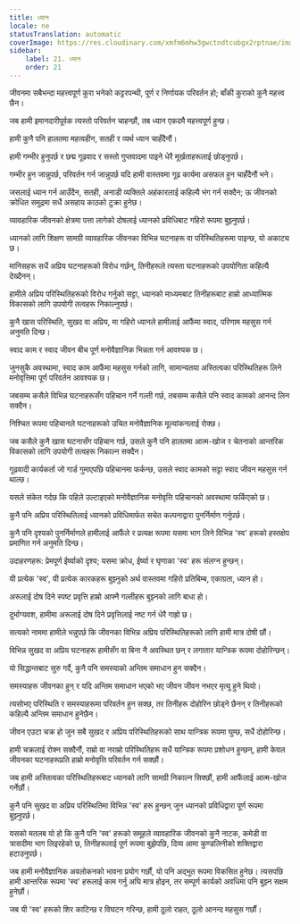 ```yaml
---
title: ध्यान
locale: ne
statusTranslation: automatic
coverImage: https://res.cloudinary.com/xmfm6mhw3gwctndtcubgx2rptnae/image/upload/v1741354419/small_cover_la_gran_rebelion_28716e29d2.webp
sidebar:
    label: 21. ध्यान
    order: 21
---
```

जीवनमा सबैभन्दा महत्त्वपूर्ण कुरा भनेको कट्टरपन्थी, पूर्ण र निर्णायक परिवर्तन हो; बाँकी कुराको कुनै महत्त्व छैन।

जब हामी इमानदारीपूर्वक त्यस्तो परिवर्तन चाहन्छौं, तब ध्यान एकदमै महत्त्वपूर्ण हुन्छ।

हामी कुनै पनि हालतमा महत्वहीन, सतही र व्यर्थ ध्यान चाहँदैनौं।

हामी गम्भीर हुनुपर्छ र छद्म गूढवाद र सस्तो गुप्तवादमा पाइने धेरै मूर्खताहरूलाई छोड्नुपर्छ।

गम्भीर हुन जान्नुपर्छ, परिवर्तन गर्न जान्नुपर्छ यदि हामी वास्तवमा गूढ कार्यमा असफल हुन चाहँदैनौं भने।

जसलाई ध्यान गर्न आउँदैन, सतही, अनाडी व्यक्तिले अहंकारलाई कहिल्यै भंग गर्न सक्दैन; ऊ जीवनको क्रोधित समुद्रमा सधैं असहाय काठको टुक्रा हुनेछ।

व्यावहारिक जीवनको क्षेत्रमा पत्ता लागेको दोषलाई ध्यानको प्रविधिबाट गहिरो रूपमा बुझ्नुपर्छ।

ध्यानको लागि शिक्षण सामग्री व्यावहारिक जीवनका विभिन्न घटनाहरू वा परिस्थितिहरूमा पाइन्छ, यो अकाट्य छ।

मानिसहरू सधैं अप्रिय घटनाहरूको विरोध गर्छन्, तिनीहरूले त्यस्ता घटनाहरूको उपयोगिता कहिल्यै देख्दैनन्।

हामीले अप्रिय परिस्थितिहरूको विरोध गर्नुको सट्टा, ध्यानको माध्यमबाट तिनीहरूबाट हाम्रो आध्यात्मिक विकासको लागि उपयोगी तत्वहरू निकाल्नुपर्छ।

कुनै खास परिस्थिति, सुखद वा अप्रिय, मा गहिरो ध्यानले हामीलाई आफैंमा स्वाद, परिणाम महसुस गर्न अनुमति दिन्छ।

स्वाद काम र स्वाद जीवन बीच पूर्ण मनोवैज्ञानिक भिन्नता गर्न आवश्यक छ।

जुनसुकै अवस्थामा, स्वाद काम आफैंमा महसुस गर्नको लागि, सामान्यतया अस्तित्वका परिस्थितिहरू लिने मनोवृत्तिमा पूर्ण परिवर्तन आवश्यक छ।

जबसम्म कसैले विभिन्न घटनाहरूसँग पहिचान गर्ने गल्ती गर्छ, तबसम्म कसैले पनि स्वाद कामको आनन्द लिन सक्दैन।

निश्चित रूपमा पहिचानले घटनाहरूको उचित मनोवैज्ञानिक मूल्यांकनलाई रोक्छ।

जब कसैले कुनै खास घटनासँग पहिचान गर्छ, उसले कुनै पनि हालतमा आत्म-खोज र चेतनाको आन्तरिक विकासको लागि उपयोगी तत्वहरू निकाल्न सक्दैन।

गूढवादी कार्यकर्ता जो गार्ड गुमाएपछि पहिचानमा फर्कन्छ, उसले स्वाद कामको सट्टा स्वाद जीवन महसुस गर्न थाल्छ।

यसले संकेत गर्दछ कि पहिले उल्टाइएको मनोवैज्ञानिक मनोवृत्ति पहिचानको अवस्थामा फर्किएको छ।

कुनै पनि अप्रिय परिस्थितिलाई ध्यानको प्रविधिमार्फत सचेत कल्पनाद्वारा पुनर्निर्माण गर्नुपर्छ।

कुनै पनि दृश्यको पुनर्निर्माणले हामीलाई आफैंले र प्रत्यक्ष रूपमा यसमा भाग लिने विभिन्न 'स्व' हरूको हस्तक्षेप प्रमाणित गर्न अनुमति दिन्छ।

उदाहरणहरू: प्रेमपूर्ण ईर्ष्याको दृश्य; यसमा क्रोध, ईर्ष्या र घृणाका 'स्व' हरू संलग्न हुन्छन्।

यी प्रत्येक 'स्व', यी प्रत्येक कारकहरू बुझ्नुको अर्थ वास्तवमा गहिरो प्रतिबिम्ब, एकाग्रता, ध्यान हो।

अरूलाई दोष दिने स्पष्ट प्रवृत्ति हाम्रो आफ्नै गल्तीहरू बुझ्नको लागि बाधा हो।

दुर्भाग्यवश, हामीमा अरूलाई दोष दिने प्रवृत्तिलाई नष्ट गर्न धेरै गाह्रो छ।

सत्यको नाममा हामीले भन्नुपर्छ कि जीवनका विभिन्न अप्रिय परिस्थितिहरूको लागि हामी मात्र दोषी छौं।

विभिन्न सुखद वा अप्रिय घटनाहरू हामीसँग वा बिना नै अवस्थित छन् र लगातार यान्त्रिक रूपमा दोहोरिन्छन्।

यो सिद्धान्तबाट सुरु गर्दै, कुनै पनि समस्याको अन्तिम समाधान हुन सक्दैन।

समस्याहरू जीवनका हुन् र यदि अन्तिम समाधान भएको भए जीवन जीवन नभएर मृत्यु हुने थियो।

त्यसोभए परिस्थिति र समस्याहरूमा परिवर्तन हुन सक्छ, तर तिनीहरू दोहोरिन छोड्ने छैनन् र तिनीहरूको कहिल्यै अन्तिम समाधान हुनेछैन।

जीवन एउटा चक्र हो जुन सबै सुखद र अप्रिय परिस्थितिहरूको साथ यान्त्रिक रूपमा घुम्छ, सधैं दोहोरिन्छ।

हामी चक्रलाई रोक्न सक्दैनौं, राम्रो वा नराम्रो परिस्थितिहरू सधैं यान्त्रिक रूपमा प्रशोधन हुन्छन्, हामी केवल जीवनका घटनाहरूप्रति हाम्रो मनोवृत्ति परिवर्तन गर्न सक्छौं।

जब हामी अस्तित्वका परिस्थितिहरूबाट ध्यानको लागि सामग्री निकाल्न सिक्छौं, हामी आफैंलाई आत्म-खोज गर्नेछौं।

कुनै पनि सुखद वा अप्रिय परिस्थितिमा विभिन्न 'स्व' हरू हुन्छन् जुन ध्यानको प्रविधिद्वारा पूर्ण रूपमा बुझ्नुपर्छ।

यसको मतलब यो हो कि कुनै पनि 'स्व' हरूको समूहले व्यावहारिक जीवनको कुनै नाटक, कमेडी वा त्रासदीमा भाग लिइरहेको छ, तिनीहरूलाई पूर्ण रूपमा बुझेपछि, दिव्य आमा कुण्डलिनीको शक्तिद्वारा हटाउनुपर्छ।

जब हामी मनोवैज्ञानिक अवलोकनको भावना प्रयोग गर्छौं, यो पनि अद्भुत रूपमा विकसित हुनेछ। त्यसपछि हामी आन्तरिक रूपमा 'स्व' हरूलाई काम गर्नु अघि मात्र होइन, तर सम्पूर्ण कार्यको अवधिमा पनि बुझ्न सक्षम हुनेछौं।

जब यी 'स्व' हरूको शिर काटिन्छ र विघटन गरिन्छ, हामी ठूलो राहत, ठूलो आनन्द महसुस गर्छौं।

